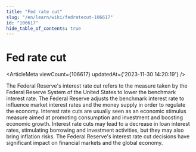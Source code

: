 ```yaml
---
title: "Fed rate cut"
slug: "/en/learn/wiki/fedratecut-106617"
id: "106617"
hide_table_of_contents: true
---
```



<Breadcrumbs current="Fed rate cut" />

# Fed rate cut

<ArticleMeta viewCount={106617} updatedAt={'2023-11-30 14:20:19'} />
<div className='border-solid border-b border-t-0 my-4 border-[var(--ifm-color-gray-300)]' />

The Federal Reserve's interest rate cut refers to the measure taken by the Federal Reserve System of the United States to lower the benchmark interest rate. The Federal Reserve adjusts the benchmark interest rate to influence market interest rates and the money supply in order to regulate the economy. Interest rate cuts are usually seen as an economic stimulus measure aimed at promoting consumption and investment and boosting economic growth. Interest rate cuts may lead to a decrease in loan interest rates, stimulating borrowing and investment activities, but they may also bring inflation risks. The Federal Reserve's interest rate cut decisions have significant impact on financial markets and the global economy.
